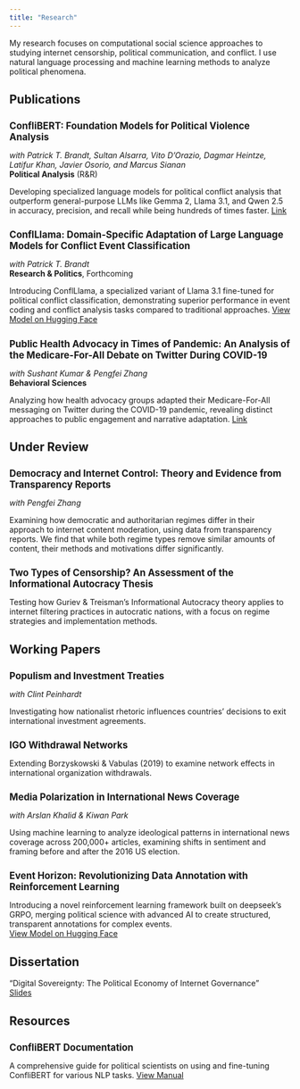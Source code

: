 ```yaml
---
title: "Research"
---
```


My research focuses on computational social science approaches to studying internet censorship, political communication, and conflict. I use natural language processing and machine learning methods to analyze political phenomena.

## Publications

### ConfliBERT: Foundation Models for Political Violence Analysis
*with Patrick T. Brandt, Sultan Alsarra, Vito D'Orazio, Dagmar Heintze, Latifur Khan, Javier Osorio, and Marcus Sianan*  
**Political Analysis** (R&R)

Developing specialized language models for political conflict analysis that outperform general-purpose LLMs like Gemma 2, Llama 3.1, and Qwen 2.5 in accuracy, precision, and recall while being hundreds of times faster. [Link](https://arxiv.org/abs/2412.15060)

### ConflLlama: Domain-Specific Adaptation of Large Language Models for Conflict Event Classification
*with Patrick T. Brandt*  
**Research & Politics**, Forthcoming

Introducing ConflLlama, a specialized variant of Llama 3.1 fine-tuned for political conflict classification, demonstrating superior performance in event coding and conflict analysis tasks compared to traditional approaches. [View Model on Hugging Face](https://huggingface.co/shreyasmeher/ConflLlama)

### Public Health Advocacy in Times of Pandemic: An Analysis of the Medicare-For-All Debate on Twitter During COVID-19
*with Sushant Kumar & Pengfei Zhang*  
**Behavioral Sciences**

Analyzing how health advocacy groups adapted their Medicare-For-All messaging on Twitter during the COVID-19 pandemic, revealing distinct approaches to public engagement and narrative adaptation. [Link](https://doi.org/10.3390/bs15020223)

## Under Review

### Democracy and Internet Control: Theory and Evidence from Transparency Reports
*with Pengfei Zhang*

Examining how democratic and authoritarian regimes differ in their approach to internet content moderation, using data from transparency reports. We find that while both regime types remove similar amounts of content, their methods and motivations differ significantly. 

### Two Types of Censorship? An Assessment of the Informational Autocracy Thesis
Testing how Guriev & Treisman's Informational Autocracy theory applies to internet filtering practices in autocratic nations, with a focus on regime strategies and implementation methods. 

## Working Papers

### Populism and Investment Treaties
*with Clint Peinhardt*

Investigating how nationalist rhetoric influences countries' decisions to exit international investment agreements.

### IGO Withdrawal Networks
Extending Borzyskowski & Vabulas (2019) to examine network effects in international organization withdrawals.

### Media Polarization in International News Coverage
*with Arslan Khalid & Kiwan Park*

Using machine learning to analyze ideological patterns in international news coverage across 200,000+ articles, examining shifts in sentiment and framing before and after the 2016 US election.

### Event Horizon: Revolutionizing Data Annotation with Reinforcement Learning  
Introducing a novel reinforcement learning framework built on deepseek's GRPO, merging political science with advanced AI to create structured, transparent annotations for complex events.  
[View Model on Hugging Face](https://huggingface.co/shreyasmeher/Qwen-GLOCON-Reasoning)

## Dissertation

"Digital Sovereignty: The Political Economy of Internet Governance"   
[Slides](research/Dissertation_March-31.pdf)

## Resources

### ConfliBERT Documentation
A comprehensive guide for political scientists on using and fine-tuning ConfliBERT for various NLP tasks. 
[View Manual](https://github.com/eventdata/ConfliBERT-Manual)

<style>
.content {
  font-size: 0.95em;
  line-height: 1.4;
}
h3 {
  font-size: 1.2em;
  margin-top: 1.5em;
  margin-bottom: 0.5em;
}
</style>